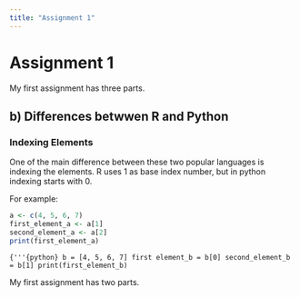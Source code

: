 ```yaml
---
title: "Assignment 1"
---
```


# Assignment 1

My first assignment has three parts.

## b) Differences betwwen R and Python

### Indexing Elements

One of the main difference between these two popular languages is indexing the elements. R uses 1 as base index number, but in python indexing starts with 0.

For example:

```r
a <- c(4, 5, 6, 7)
first_element_a <- a[1]
second_element_a <- a[2]
print(first_element_a)
```

`{'''{python} b = [4, 5, 6, 7] first element_b = b[0] second_element_b = b[1] print(first_element_b)`

My first assignment has two parts.

